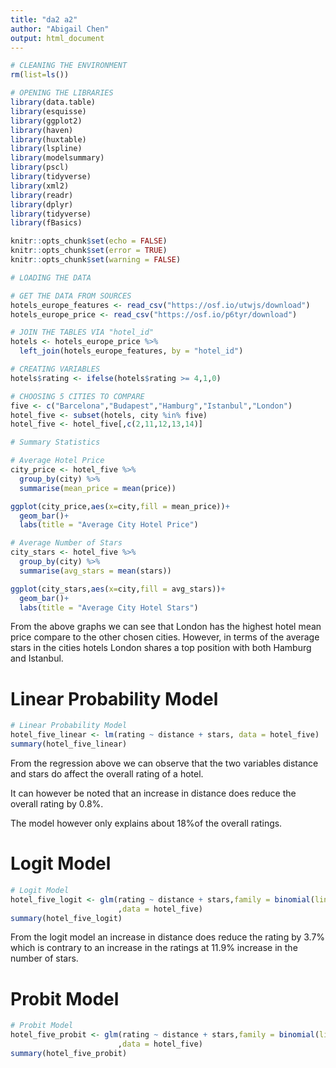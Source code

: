 ```yaml
---
title: "da2 a2"
author: "Abigail Chen"
output: html_document
---
```


```r
# CLEANING THE ENVIRONMENT
rm(list=ls())

# OPENING THE LIBRARIES
library(data.table)
library(esquisse)
library(ggplot2)
library(haven)
library(huxtable)
library(lspline)
library(modelsummary)
library(pscl)
library(tidyverse)
library(xml2)
library(readr)
library(dplyr)
library(tidyverse)
library(fBasics)
```

```r
knitr::opts_chunk$set(echo = FALSE)
knitr::opts_chunk$set(error = TRUE)
knitr::opts_chunk$set(warning = FALSE) 
```

``` r
# LOADING THE DATA

# GET THE DATA FROM SOURCES
hotels_europe_features <- read_csv("https://osf.io/utwjs/download")
hotels_europe_price <- read_csv("https://osf.io/p6tyr/download")

# JOIN THE TABLES VIA "hotel_id"
hotels <- hotels_europe_price %>%
  left_join(hotels_europe_features, by = "hotel_id")

# CREATING VARIABLES
hotels$rating <- ifelse(hotels$rating >= 4,1,0)

# CHOOSING 5 CITIES TO COMPARE
five <- c("Barcelona","Budapest","Hamburg","Istanbul","London")
hotel_five <- subset(hotels, city %in% five)
hotel_five <- hotel_five[,c(2,11,12,13,14)]
```


```r
# Summary Statistics

# Average Hotel Price
city_price <- hotel_five %>%
  group_by(city) %>%
  summarise(mean_price = mean(price))

ggplot(city_price,aes(x=city,fill = mean_price))+
  geom_bar()+
  labs(title = "Average City Hotel Price")

# Average Number of Stars
city_stars <- hotel_five %>%
  group_by(city) %>%
  summarise(avg_stars = mean(stars))

ggplot(city_stars,aes(x=city,fill = avg_stars))+
  geom_bar()+
  labs(title = "Average City Hotel Stars")

```
From the above graphs we can see that London has the highest hotel mean price compare to the other chosen cities. However, in terms of the average stars in the cities hotels London shares a top position with both Hamburg and Istanbul.

# Linear Probability Model

```r
# Linear Probability Model
hotel_five_linear <- lm(rating ~ distance + stars, data = hotel_five)
summary(hotel_five_linear)

```
From the regression above we can observe that the two variables distance and stars do affect the overall rating of a hotel.

It can however be noted that an increase in distance does reduce the overall rating by 0.8%.

The model however only explains about 18%of the overall ratings.

# Logit Model

```r
# Logit Model
hotel_five_logit <- glm(rating ~ distance + stars,family = binomial(link = 'logit')
                        ,data = hotel_five)
summary(hotel_five_logit)

```
From the logit model an increase in distance does reduce the rating by 3.7% which is contrary to an increase in the ratings at 11.9% increase in the number of stars.

# Probit Model

```r
# Probit Model
hotel_five_probit <- glm(rating ~ distance + stars,family = binomial(link = 'probit')
                        ,data = hotel_five)
summary(hotel_five_probit)
```

